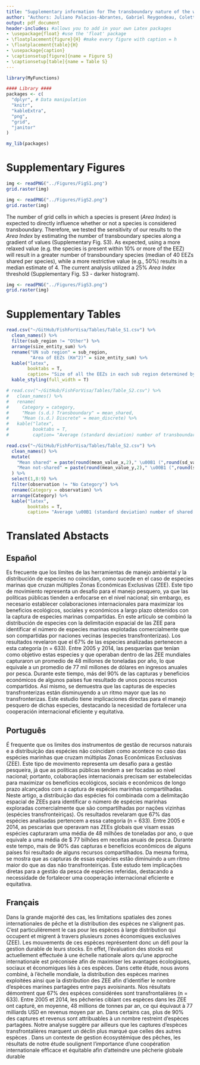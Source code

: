 ```yaml
---
title: "Supplementary information for The transboundary nature of the world’s exploited marine species"
author: "Authors: Juliano Palacios-Abrantes, Gabriel Reygondeau, Colette C.C. Wabnitz and William W.L. Cheung"
output: pdf_document
header-includes: #allows you to add in your own Latex packages
- \usepackage{float} #use the 'float' package
- \floatplacement{figure}{H} #make every figure with caption = h
- \floatplacement{table}{H}
- \usepackage{caption}
- \captionsetup[figure]{name = Figure S}
- \captionsetup[table]{name = Table S}
---
```


```r

library(MyFunctions)

#### Library ####
packages <- c(
  "dplyr", # Data manipulation
  "knitr",
  "kableExtra",
  "png",
  "grid",
  "janitor"
)

my_lib(packages)

```

# Supplementary Figures

```r

img <- readPNG("../Figures/FigS1.png")
grid.raster(img)
```

<!-- ![Figure S1. Number of transboundary species per EEZ and their contributions to countries’ EEZ catch. The number of species is displayed in the EEZ while catch (in thousand tonnes) is displayed in the land polygon. Figure created using R version 3.5.2. Land and EEZ shapefiles from Natural Earth (www.naturalearthdata.com) and Sea Around Us (www.seaaroundus.org), respectively.](../Figures/FigS1.png) -->

\clearpage

```r

img <- readPNG("../Figures/FigS2.png")
grid.raster(img)
```


<!-- ![Figure S2. Percentage of transboundary species by catch trend and EEZ. Category A, Increasing; Category B, Constant; Category C, Decreasing. “No Category” reflects species with less than 10 years of catch data and/ or less than 5 consecutive years of catch data. Figure created using R version 3.5.2.](../Figures/FigS2.png) -->

\clearpage

The number of grid cells in which a species is present (*Area Index*) is expected to directly influence whether or not a species is considered transboundary. Therefore, we tested the sensitivity of our results to the *Area Index* by estimating the number of transboundary species along a gradient of values (Supplementary Fig. S3). As expected, using a more relaxed value (e.g. the species is present within 10% or more of the EEZ) will result in a greater number of transboundary species (median of 40 EEZs shared per species), while a more restrictive value (e.g., 50%) results in a median estimate of 4. The current analysis utilized a 25% *Area Index* threshold (Supplementary Fig. S3 - darker histogram).

```r

img <- readPNG("../Figures/FigS3.png")
grid.raster(img)
```

<!-- ![Figure S3. Histogram of number of transboundary species using different Area Index threshold values. The darker histogram represents the threshold (25%) used in the present analysis. Figure created using R version 3.5.2.](../Figures/FigS2.png) -->


  
\clearpage

# Supplementary Tables


```r

read.csv("~/GitHub/FishForVisa/Tables/Table_S1.csv") %>% 
  clean_names() %>% 
  filter(sub_region != "Other") %>% 
  arrange(size_entity_sum) %>% 
  rename("UN sub region" = sub_region,
         "Area of EEZs (Km^2)" = size_entity_sum) %>% 
  kable("latex",
        booktabs = T,
        caption= "Size of all the EEZs in each sub region determined by the United Nations") %>% 
  kable_styling(full_width = T)

```

```r

# read.csv("~/GitHub/FishForVisa/Tables/Table_S2.csv") %>% 
#   clean_names() %>% 
#   rename(
#     Category = category,
#     "Mean (s.d.) Transboundary" = mean_shared,
#     "Mean (s.d.) Discrete" = mean_discrete) %>% 
#   kable("latex",
#         booktabs = T,
#         caption= "Average (standard deviation) number of transboundary and discrete species per EEZ for each catch trend category")

read.csv("~/GitHub/FishForVisa/Tables/Table_S2.csv") %>% 
  clean_names() %>% 
  mutate(
    "Mean shared" = paste(round(mean_value_x,2)," \u00B1 (",round(sd_value_x,2),")",sep=""),
    "Mean not-shared" = paste(round(mean_value_y,2)," \u00B1 (",round(sd_value_y,2),")",sep="")
  ) %>%
  select(1,8:9) %>%
  filter(observation != "No Category") %>%
  rename(Category = observation) %>%
  arrange(Category) %>% 
  kable("latex",
        booktabs = T,
        caption= "Average \u00B1 (standard deviation) number of shared and non-shared transboundary species per EEZ for each catch trend category")

```

\clearpage

# Translated Abstacts

## Español

Es frecuente que los límites de las herramientas de manejo ambiental y la distribución de especies no coincidan, como sucede en el caso de especies marinas que cruzan múltiples Zonas Económicas Exclusivas (ZEE). Este tipo de movimiento representa un desafío para el manejo pesquero, ya que las políticas públicas tienden a enfocarse en el nivel nacional; sin embargo, es necesario establecer colaboraciones internacionales para maximizar los beneficios ecológicos, sociales y económicos a largo plazo obtenidos con la captura de especies marinas compartidas. En este artículo se combinó la distribución de especies con la delimitación espacial de las ZEE para identificar el número de especies marinas explotadas comercialmente que son compartidas por naciones vecinas (especies transfronterizas). Los resultados revelaron que el 67% de las especies analizadas pertenecen a esta categoría (n = 633). Entre 2005 y 2014, las pesquerías que tenían como objetivo estas especies y que operaban dentro de las ZEE mundiales capturaron un promedio de 48 millones de toneladas por año, lo que equivale a un promedio de 77 mil millones de dólares en ingresos anuales por pesca. Durante este tiempo, más del 90% de las capturas y beneficios económicos de algunos países fue resultado de unos pocos recursos compartidos. Así mismo, se demuestra que las capturas de especies transfronterizas están disminuyendo a un ritmo mayor que las no transfronterizas. Este estudio tiene implicaciones directas para el manejo pesquero de dichas especies, destacando la necesidad de fortalecer una cooperación internacional eficiente y equitativa.

## Português

É frequente que os limites dos instrumentos de gestão de recursos naturais e a distribuição das espécies não coincidam como acontece no caso das espécies marinhas que cruzam múltiplas Zonas Econômicas Exclusivas (ZEE). Este tipo de movimento representa um desafio para a gestão pesqueira, já que as políticas públicas tendem a ser focadas ao nível nacional; portanto, colaborações internacionais precisam ser estabelecidas para maximizar os benefícios ecológicos, sociais e econômicos de longo prazo alcançados com a captura de espécies marinhas compartilhadas. Neste artigo, a distribuição das espécies foi combinada com a delimitação espacial de ZEEs para identificar o número de espécies marinhas exploradas comercialmente que são compartilhadas por nações vizinhas (espécies transfronteiriças). Os resultados revelaram que 67% das espécies analisadas pertencem a essa categoria (n = 633). Entre 2005 e 2014, as pescarias que operavam nas ZEEs globais que visam essas espécies capturaram uma média de 48 milhões de toneladas por ano, o que equivale a uma média de $ 77 bilhões em receitas anuais de pesca. Durante este tempo, mais de 90% das capturas e benefícios econômicos de alguns países foi resultado de alguns recursos compartilhados. Da mesma forma, se mostra que as capturas de essas espécies estão diminuindo a um ritmo maior do que as das não transfronteiriças. Este estudo tem implicações diretas para a gestão da pesca de espécies referidas, destacando a necessidade de fortalecer uma cooperação internacional eficiente e equitativa.


## Français

Dans la grande majorité des cas, les limitations spatiales des zones internationales de pêche et la distribution des espèces ne s’alignent pas. C’est particulièrement le cas pour les espèces à large distribution qui occupent et migrent à travers plusieurs zones économiques exclusives (ZEE). Les mouvements de ces espèces représentent donc un défi pour la gestion durable de leurs stocks. En effet, l’évaluation des stocks est actuellement effectuée à une échelle nationale alors qu’une approche internationale est préconisée afin de maximiser les avantages écologiques, sociaux et économiques liés à ces espèces. Dans cette étude, nous avons combiné, à l’échelle mondiale, la distribution des espèces marines exploitées ainsi que la distribution des ZEE afin d’identifier le nombre d’espèces marines partagées entre pays avoisinants. Nos résultats démontrent que 67% des espèces considérées sont transfrontalières (n = 633). Entre 2005 et 2014, les pêcheries ciblant ces espèces dans les ZEE ont capturé, en moyenne, 48 millions de tonnes par an, ce qui équivaut à 77 milliards USD en revenus moyen par an. Dans certains cas, plus de 90% des captures et revenus sont attribuables à un nombre restreint d’espèces partagées. Notre analyse suggère par ailleurs que les captures d’espèces transfrontalières marquent un déclin plus marqué que celles des autres espèces . Dans un contexte de gestion écosystémique des pêches, les résultats de notre étude soulignent l'importance d’une coopération internationale efficace et équitable afin d’atteindre une pêcherie globale durable